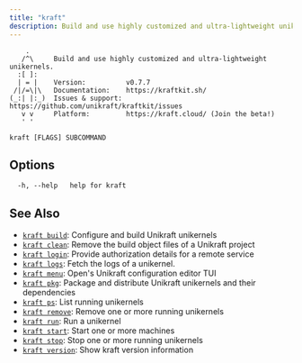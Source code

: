 ```yaml
---
title: "kraft"
description: Build and use highly customized and ultra-lightweight unikernels
---
```


```
    .
   /^\     Build and use highly customized and ultra-lightweight unikernels.
  :[ ]:
  | = |    Version:          v0.7.7
 /|/=\|\   Documentation:    https://kraftkit.sh/
(_:| |:_)  Issues & support: https://github.com/unikraft/kraftkit/issues
   v v     Platform:         https://kraft.cloud/ (Join the beta!)
   ' '

```
```
kraft [FLAGS] SUBCOMMAND
```

## Options

```
  -h, --help   help for kraft
```

## See Also

* [`kraft build`](/docs/cli/reference/kraft/build): Configure and build Unikraft unikernels
* [`kraft clean`](/docs/cli/reference/kraft/clean): Remove the build object files of a Unikraft project
* [`kraft login`](/docs/cli/reference/kraft/login): Provide authorization details for a remote service
* [`kraft logs`](/docs/cli/reference/kraft/logs): Fetch the logs of a unikernel.
* [`kraft menu`](/docs/cli/reference/kraft/menu): Open's Unikraft configuration editor TUI
* [`kraft pkg`](/docs/cli/reference/kraft/pkg): Package and distribute Unikraft unikernels and their dependencies
* [`kraft ps`](/docs/cli/reference/kraft/ps): List running unikernels
* [`kraft remove`](/docs/cli/reference/kraft/remove): Remove one or more running unikernels
* [`kraft run`](/docs/cli/reference/kraft/run): Run a unikernel
* [`kraft start`](/docs/cli/reference/kraft/start): Start one or more machines
* [`kraft stop`](/docs/cli/reference/kraft/stop): Stop one or more running unikernels
* [`kraft version`](/docs/cli/reference/kraft/version): Show kraft version information

